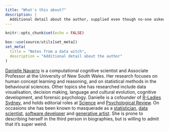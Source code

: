 ```yaml
---
title: "What's this about?"
description: |
  Additional detail about the author, supplied even though no-one asked
---
```


```r
knitr::opts_chunk$set(echo = FALSE)
```

```r
box::use(source/utils[set_meta])
set_meta(
  title = "Notes from a data witch",
  description = "Additional detail about the author"
)
```


[Danielle Navarro](https://djnavarro.net) is a computational cognitive scientist and Associate Professor at the University of New South Wales. Her research focuses on human concept learning and reasoning, and on statistical methods in the behavioural sciences. Other topics she has researched include data visualisation, decision making, language and cultural evolution, cognitive development, and forensic psychology. Danielle is a cofounder of [R-Ladies Sydney](https://rladiessydney.org), and holds editorial roles at [Science](https://www.sciencemag.org/) and [Psychological Review](https://www.apa.org/pubs/journals/rev/). On occasions she has been known to masquerade as a [statistician](https://learningstatisticswithr.com), [data scientist](https://slides.djnavarro.net), [software developer](https://github.com/djnavarro) and [generative artist](https://art.djnavarro.net). She is prone to describing herself in the third person in biographies, but is willing to admit that it’s super weird.
